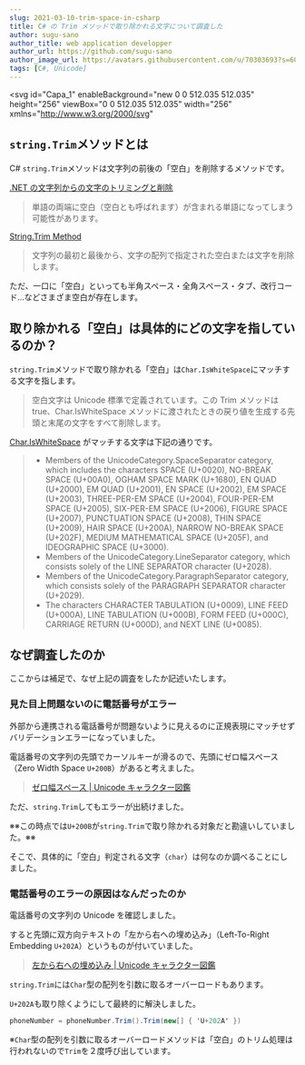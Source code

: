 ```yaml
---
slug: 2021-03-10-trim-space-in-csharp
title: C# の Trim メソッドで取り除かれる文字について調査した
author: sugu-sano
author_title: web application developper
author_url: https://github.com/sugu-sano
author_image_url: https://avatars.githubusercontent.com/u/70303693?s=60&v=4
tags: [C#, Unicode]
---
```


<svg
  id="Capa_1"
  enableBackground="new 0 0 512.035 512.035"
  height="256"
  viewBox="0 0 512.035 512.035"
  width="256"
  xmlns="http://www.w3.org/2000/svg"
>
  <path
    d="m484.788 359.132c-19.77-26.89-50.14-38.96-79.65-36.59-23.48 1.89-46.63-6.37-63.29-23.03l-43.43-43.43 161.11-161.22c23.43-23.43 23.43-61.42 0-84.85l-203.53 203.65-203.49-203.65c-23.43 23.43-23.43 61.42 0 84.85l161.07 161.24-43.39 43.41c-16.66 16.66-39.81 24.92-63.29 23.03-29.51-2.37-59.88 9.7-79.65 36.59-21.65 29.44-23.12 70.6-3.16 101.21 32.51 49.88 100 54.98 139.67 15.31 19.16-19.17 27.71-44.77 25.87-69.81-1.74-23.72 6.18-47.1 23-63.92l43.38-43.4 43.4 43.4c16.82 16.82 24.74 40.2 23 63.92-1.84 25.04 6.71 50.64 25.87 69.81 39.67 39.67 107.16 34.57 139.67-15.31 19.96-30.61 18.49-71.769-3.16-101.21zm-349.32 88.24c-19.52 19.52-51.18 19.52-70.71 0-19.53-19.53-19.53-51.19 0-70.72 19.53-19.52 51.19-19.52 70.71 0 19.53 19.53 19.53 51.191 0 70.72zm311.81 0c-19.53 19.52-51.19 19.52-70.71 0-19.53-19.53-19.53-51.19 0-70.72 19.52-19.52 51.18-19.52 70.71 0 19.53 19.53 19.53 51.191 0 70.72z"
    fill="#b9b6ec"
  />
  <circle cx="256.018" cy="256.012" r="10" />
  <path d="m256.018 66.012c5.522 0 10-4.477 10-10v-46c0-5.523-4.478-10-10-10s-10 4.477-10 10v46c0 5.523 4.478 10 10 10z" />
  <path d="m256.018 166.012c5.522 0 10-4.477 10-10v-46c0-5.523-4.478-10-10-10s-10 4.477-10 10v46c0 5.523 4.478 10 10 10z" />
  <path d="m142.539 369.581c-23.389-23.387-61.45-23.39-84.853 0-23.45 23.451-23.456 61.406.002 84.864 23.395 23.383 61.457 23.391 84.851-.001 23.452-23.453 23.455-61.408 0-84.863zm-14.142 70.72c-15.592 15.592-40.97 15.592-56.567 0-15.633-15.631-15.64-40.938-.002-56.576 15.594-15.587 40.971-15.6 56.569-.001 15.635 15.633 15.639 40.94 0 56.577z" />
  <path d="m492.844 353.209c-20.753-28.228-53.838-43.416-88.509-40.635-20.747 1.676-40.95-5.667-55.416-20.133l-36.361-36.361 154.041-154.146c27.355-27.355 27.358-71.634 0-98.993-1.876-1.875-4.42-2.929-7.073-2.929-2.652 0-5.196 1.055-7.071 2.931l-196.455 196.572-196.418-196.571c-1.876-1.876-4.419-2.931-7.072-2.932-.001 0-.001 0-.002 0-2.652 0-5.195 1.054-7.071 2.929-27.35 27.35-27.362 71.63-.004 98.989l154.008 154.171-36.324 36.341c-14.465 14.466-34.678 21.799-55.418 20.133-34.666-2.79-67.754 12.406-88.506 40.634-24.223 32.936-25.667 78.574-3.483 112.593 9.32 14.3 21.393 25.631 35.883 33.678 4.823 2.682 10.914.942 13.597-3.887 2.682-4.828.941-10.916-3.888-13.597-11.611-6.449-21.313-15.571-28.837-27.115-17.493-26.827-16.325-63.763 2.84-89.825 16.619-22.604 43.094-34.771 70.79-32.546 26.614 2.139 52.546-7.309 71.165-25.928 9.994-9.999 76.671-76.706 85.571-85.61.052-.049.109-.091.16-.141.085-.083.158-.174.24-.259l195.596-195.712c12.534 18.88 11.153 45.408-6.372 62.934-.451.451-246.416 246.576-246.897 247.058-18.451 18.451-27.893 44.593-25.901 71.724 1.697 23.104-6.675 45.704-22.968 62.006-5.344 5.343-11.37 9.884-17.911 13.498-4.834 2.67-6.588 8.754-3.917 13.588 2.671 4.835 8.753 6.588 13.589 3.917 8.182-4.52 15.711-10.193 22.383-16.863 20.407-20.418 30.894-48.707 28.771-77.611-1.565-21.327 5.761-41.781 20.099-56.119l36.309-36.326 36.327 36.328c14.337 14.336 21.663 34.791 20.099 56.116-2.124 28.905 8.362 57.194 28.771 77.614 44.626 44.624 119.509 37.717 155.117-16.919 22.153-33.974 20.77-79.618-3.482-112.596zm-433.265-265.418c-17.242-17.241-19.138-43.697-6.371-62.93l188.653 188.8-28.281 28.294zm419.991 367.091c-28.478 43.693-88.311 49.611-124.219 13.701-16.296-16.303-24.668-38.904-22.97-62.009 1.99-27.129-7.451-53.271-25.902-71.722l-36.331-36.332 28.273-28.292 36.356 36.356c18.619 18.618 44.563 28.069 71.162 25.926 27.699-2.226 54.173 9.941 70.793 32.547 19.164 26.06 20.332 62.997 2.838 89.825z" />
  <path d="m369.496 369.581c-23.452 23.453-23.454 61.407 0 84.862 23.392 23.39 61.453 23.386 84.853 0 23.45-23.451 23.456-61.406-.002-84.864-23.398-23.386-61.462-23.385-84.851.002zm70.712 70.719c-15.6 15.592-40.978 15.593-56.569.001-15.635-15.633-15.639-40.94 0-56.577 15.592-15.592 40.97-15.592 56.567 0 15.633 15.631 15.641 40.938.002 56.576z" />
  <circle cx="100.018" cy="502.012" r="10" />
</svg>

## `string.Trim`メソッドとは

C# `string.Trim`メソッドは文字列の前後の「空白」を削除するメソッドです。

[.NET の文字列からの文字のトリミングと削除](https://docs.microsoft.com/en-us/dotnet/standard/base-types/trimming)

> 単語の両端に空白（空白とも呼ばれます）が含まれる単語になってしまう可能性があります。

[String.Trim Method](https://docs.microsoft.com/en-us/dotnet/api/system.string.trim?view=net-5.0)

> 文字列の最初と最後から、文字の配列で指定された空白または文字を削除します。

ただ、一口に「空白」といっても半角スペース・全角スペース・タブ、改行コード...などさまざま空白が存在します。

<!--truncate-->

## 取り除かれる「空白」は具体的にどの文字を指しているのか？

`string.Trim`メソッドで取り除かれる「空白」は`Char.IsWhiteSpace`にマッチする文字を指します。

> 空白文字は Unicode 標準で定義されています。この Trim メソッドは true、Char.IsWhiteSpace メソッドに渡されたときの戻り値を生成する先頭と末尾の文字をすべて削除します。

[Char.IsWhiteSpace](https://docs.microsoft.com/en-us/dotnet/api/system.char.iswhitespace?view=net-5.0) がマッチする文字は下記の通りです。

> - Members of the UnicodeCategory.SpaceSeparator category, which includes the characters SPACE (U+0020), NO-BREAK SPACE (U+00A0), OGHAM SPACE MARK (U+1680), EN QUAD (U+2000), EM QUAD (U+2001), EN SPACE (U+2002), EM SPACE (U+2003), THREE-PER-EM SPACE (U+2004), FOUR-PER-EM SPACE (U+2005), SIX-PER-EM SPACE (U+2006), FIGURE SPACE (U+2007), PUNCTUATION SPACE (U+2008), THIN SPACE (U+2009), HAIR SPACE (U+200A), NARROW NO-BREAK SPACE (U+202F), MEDIUM MATHEMATICAL SPACE (U+205F), and IDEOGRAPHIC SPACE (U+3000).
> - Members of the UnicodeCategory.LineSeparator category, which consists solely of the LINE SEPARATOR character (U+2028).
> - Members of the UnicodeCategory.ParagraphSeparator category, which consists solely of the PARAGRAPH SEPARATOR character (U+2029).
> - The characters CHARACTER TABULATION (U+0009), LINE FEED (U+000A), LINE TABULATION (U+000B), FORM FEED (U+000C), CARRIAGE RETURN (U+000D), and NEXT LINE (U+0085).

## なぜ調査したのか

ここからは補足で、なぜ上記の調査をしたか記述いたします。

### 見た目上問題ないのに電話番号がエラー

外部から連携される電話番号が問題ないように見えるのに正規表現にマッチせずバリデーションエラーになっていました。

電話番号の文字列の先頭でカーソルキーが滑るので、先頭にゼロ幅スペース（Zero Width Space `U+200B`）があると考えました。

> [ゼロ幅スペース | Unicode キャラクター図鑑](https://unicode-table.com/jp/200B/)

ただ、`string.Trim`してもエラーが出続けました。

※※この時点では`U+200B`が`string.Trim`で取り除かれる対象だと勘違いしていました。※※

そこで、具体的に「空白」判定される文字（`char`）は何なのか調べることにしました。

### 電話番号のエラーの原因はなんだったのか

電話番号の文字列の Unicode を確認しました。

すると先頭に双方向テキストの「左から右への埋め込み」（Left-To-Right Embedding `U+202A`）というものが付いていました。

> [左から右への埋め込み | Unicode キャラクター図鑑](https://unicode-table.com/jp/202A/)

`string.Trim`には`Char`型の配列を引数に取るオーバーロードもあります。

`U+202A`も取り除くようにして最終的に解決しました。

```csharp
phoneNumber = phoneNumber.Trim().Trim(new[] { 'U+202A' })
```

※`Char`型の配列を引数に取るオーバーロードメソッドは「空白」のトリム処理は行われないので`Trim`を２度呼び出しています。
